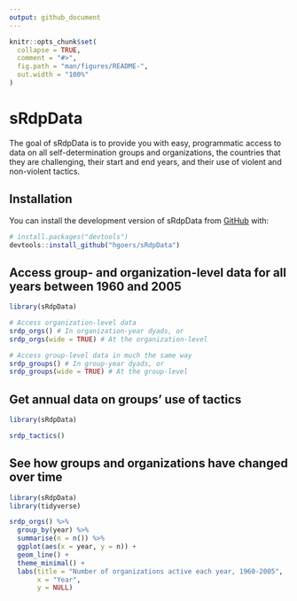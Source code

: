 ```yaml
---
output: github_document
---
```


<!-- README.md is generated from README.Rmd. Please edit that file -->

```r
knitr::opts_chunk$set(
  collapse = TRUE,
  comment = "#>",
  fig.path = "man/figures/README-",
  out.width = "100%"
)
```

# sRdpData

<!-- badges: start -->
<!-- badges: end -->

The goal of sRdpData is to provide you with easy, programmatic access to data on all self-determination groups and organizations, the countries that they are challenging, their start and end years, and their use of violent and non-violent tactics.  

## Installation

You can install the development version of sRdpData from [GitHub](https://github.com/) with:

``` r
# install.packages("devtools")
devtools::install_github("hgoers/sRdpData")
```

## Access group- and organization-level data for all years between 1960 and 2005

```r
library(sRdpData)

# Access organization-level data
srdp_orgs() # In organization-year dyads, or
srdp_orgs(wide = TRUE) # At the organization-level

# Access group-level data in much the same way
srdp_groups() # In group-year dyads, or
srdp_groups(wide = TRUE) # At the group-level
```

## Get annual data on groups' use of tactics

```r
library(sRdpData)

srdp_tactics()
```

## See how groups and organizations have changed over time

```r
library(sRdpData)
library(tidyverse)

srdp_orgs() %>% 
  group_by(year) %>% 
  summarise(n = n()) %>% 
  ggplot(aes(x = year, y = n)) +
  geom_line() + 
  theme_minimal() + 
  labs(title = "Number of organizations active each year, 1960-2005",
       x = "Year",
       y = NULL)
```
